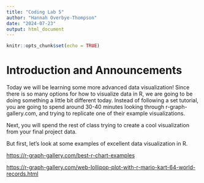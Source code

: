 ```yaml
---
title: "Coding Lab 5"
author: "Hannah Overbye-Thompson"
date: "2024-07-23"
output: html_document
---
```


```r
knitr::opts_chunk$set(echo = TRUE)
```

# **Introduction and Announcements**

Today we will be learning some more advanced data visualization! Since there is so many options for how to visualize data in R, we are going to be doing something a little bit different today. Instead of following a set tutorial, you are going to spend around 30-40 minutes looking through r-graph-gallery.com, and trying to replicate one of their example visualizations.

Next, you will spend the rest of class trying to create a cool visualization from your final project data.

But first, let's look at some examples of excellent data visualization in R.

<https://r-graph-gallery.com/best-r-chart-examples>

<https://r-graph-gallery.com/web-lollipop-plot-with-r-mario-kart-64-world-records.html>
